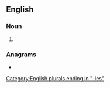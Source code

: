 ==English==

===Noun===
{{head|en|noun plural form}}

# {{plural of|shorty|lang=en}}

===Anagrams===
* {{anagrams|en|a=ehiorsst|hoisters|horsesit|horsiest|hostries|orthesis}}

[[Category:English plurals ending in "-ies"]]